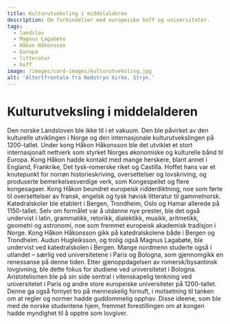 ```yaml
---
title: Kulturutveksling i middelalderen
description: Om forbindelser med europeiske hoff og universiteter.
tags:
  - landslov
  - Magnus Lagabøte
  - Håkon Håkonsson
  - Europa
  - litteratur
  - hoff
image: /images/card-images/kulturutveksling.jpg
alt: 'Altertfrontale fra Nedstryn kirke, Stryn.'
---
```



# Kulturutveksling i middelalderen

<Container stil="initial side">
    Den norske Landsloven ble ikke til i et vakuum. Den ble påvirket av den kulturelle utviklingen i Norge og den internasjonale kulturutvekslingen på 1200-tallet. Under kong Håkon Håkonsson ble det utviklet et stort internasjonalt nettverk som styrket Norges økonomiske og kulturelle bånd til Europa. Kong Håkon hadde kontakt med mange herskere, blant annet i England, Frankrike, Det tysk-romerske riket og Castilla. Hoffet hans var et knutepunkt for norrøn historieskriving, oversettelser og lovskriving, og produserte bemerkelsesverdige verk, som Kongespeilet og flere kongesagaer. Kong Håkon beundret europeisk ridderdiktning, noe som førte til oversettelser av fransk, engelsk og tysk høvisk litteratur til gammelnorsk. Katedralskoler ble etablert i Bergen, Trondheim, Oslo og Hamar allerede på 1150-tallet. Selv om formålet var å utdanne nye prester, ble det også undervist i latin, grammatikk, retorikk, dialektikk, musikk, aritmetikk, geometri og astronomi, noe som fremmet europeisk akademisk tradisjon i Norge. Kong Håkon Håkonsson gikk på katedralskolene både i Bergen og Trondheim. Audun Hugleiksson, og trolig også Magnus Lagabøte, ble undervist ved katedralskolen i Bergen. Mange nordmenn studerte også i utlandet – særlig ved universitetene i Paris og Bologna, som gjennomgikk en renessanse på denne tiden. Etter gjenoppdagelsen av romersk/bysantinsk lovgivning, ble dette fokus for studiene ved universitetet i Bologna. Aristotelismen ble på sin side sentral i vitenskapelig tenkning ved universitetet i Paris og andre store europeiske universiteter på 1200-tallet. Denne ga også fornyet tro på menneskelig fornuft, i motsetning til tanken om at regler og normer hadde guddommelig opphav. Disse ideene, som ble med de norske studentene hjem, fremmet forestillingen om at kongen hadde myndighet til å opptre som lovgiver.
</Container>

<Figure
    image="/images/introduksjon/engelskkeramikk.jpg"
    title="Englesk keramikkanne (Grimston) fra tidlig 1300-tallet, funnet i dominikanerklosteret i Oslo (Olavsklosteret). Foto: Kulturhistorisk Museum, Oslo."
    alt="Foto av engelsk keramikkanne fra tidlig 1300-tallet."
>
</Figure>
